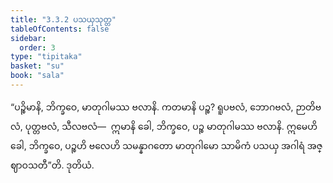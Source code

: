 ```yaml
---
title: "3.3.2 ပသယှသုတ္တ"
tableOfContents: false
sidebar:
  order: 3
type: "tipitaka"
basket: "su"
book: "sala"
---
```



<DynamicBreadcrumb />

<Division number="305" book="sala">

<Paragraph number="1301" book="sala">
“ပဉ္စိမာနိ, ဘိက္ခဝေ, မာတုဂါမဿ ဗလာနိ. ကတမာနိ ပဉ္စ? ရူပဗလံ, ဘောဂဗလံ, ဉာတိဗလံ, ပုတ္တဗလံ, သီလဗလံ—  ဣမာနိ ခေါ, ဘိက္ခဝေ, ပဉ္စ မာတုဂါမဿ ဗလာနိ. ဣမေဟိ ခေါ, ဘိက္ခဝေ, ပဉ္စဟိ ဗလေဟိ သမန္နာဂတော မာတုဂါမော သာမိကံ ပသယှ အဂါရံ အဇ္ဈာဝသတီ”တိ.

</Paragraph>
</Division>

<Paragraph number="1302" type="center" book="sala">
ဒုတိယံ.
</Paragraph>
